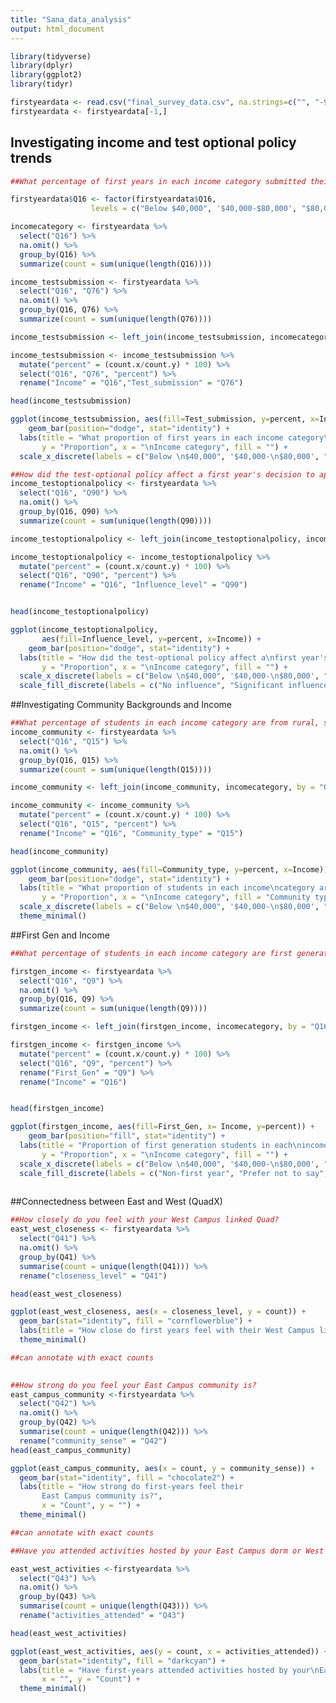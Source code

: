 ```yaml
---
title: "Sana_data_analysis"
output: html_document
---
```


```r
library(tidyverse)
library(dplyr)
library(ggplot2)
library(tidyr)
```


```r
firstyeardata <- read.csv("final_survey_data.csv", na.strings=c("", "-99"), as.is=TRUE)
firstyeardata <- firstyeardata[-1,]
```


## Investigating income and test optional policy trends


```r
##What percentage of first years in each income category submitted their ACT, SAT, Neither or Both? 

firstyeardata$Q16 <- factor(firstyeardata$Q16, 
                  levels = c("Below $40,000", '$40,000-$80,000', "$80,000-$125,000",'$125,000-$250,000','$250,000-$500,000'))

incomecategory <- firstyeardata %>%
  select("Q16") %>%
  na.omit() %>%
  group_by(Q16) %>%
  summarize(count = sum(unique(length(Q16))))

income_testsubmission <- firstyeardata %>%
  select("Q16", "Q76") %>%
  na.omit() %>%
  group_by(Q16, Q76) %>%
  summarize(count = sum(unique(length(Q76))))

income_testsubmission <- left_join(income_testsubmission, incomecategory, by = "Q16")

income_testsubmission <- income_testsubmission %>%
  mutate("percent" = (count.x/count.y) * 100) %>%
  select("Q16", "Q76", "percent") %>%
  rename("Income" = "Q16","Test_submission" = "Q76")

head(income_testsubmission)


```




```r
ggplot(income_testsubmission, aes(fill=Test_submission, y=percent, x=Income)) + 
    geom_bar(position="dodge", stat="identity") +
  labs(title = "What proportion of first years in each income category\nsubmitted their ACT, SAT, neither or both? ", 
       y = "Proportion", x = "\nIncome category", fill = "") +
  scale_x_discrete(labels = c("Below \n$40,000", '$40,000-\n$80,000', "$80,000-\n$125,000", '$125,000 -\n250,000', '$250,000-\n$500,000')) 

```



```r
##How did the test-optional policy affect a first year's decision to apply by income? i.e. showing the percentage of first years in each income category which demonstrated different levels of influence of test optional policy on decision to apply
income_testoptionalpolicy <- firstyeardata %>%
  select("Q16", "Q90") %>%
  na.omit() %>%
  group_by(Q16, Q90) %>%
  summarize(count = sum(unique(length(Q90))))

income_testoptionalpolicy <- left_join(income_testoptionalpolicy, incomecategory, by = "Q16")

income_testoptionalpolicy <- income_testoptionalpolicy %>%
  mutate("percent" = (count.x/count.y) * 100) %>%
  select("Q16", "Q90", "percent") %>%
  rename("Income" = "Q16", "Influence_level" = "Q90")


head(income_testoptionalpolicy)


```


```r
ggplot(income_testoptionalpolicy, 
       aes(fill=Influence_level, y=percent, x=Income)) + 
    geom_bar(position="dodge", stat="identity") +
  labs(title = "How did the test-optional policy affect a\nfirst year's decision to apply by income?", 
       y = "Proportion", x = "\nIncome category", fill = "") +
  scale_x_discrete(labels = c("Below \n$40,000", '$40,000-\n$80,000', "$80,000-\n$125,000", '$125,000 -\n250,000', '$250,000-\n$500,000')) + 
  scale_fill_discrete(labels = c("No influence", "Significant influence", "Some influence"))

```





##Investigating Community Backgrounds and Income 

```r
##What percentage of students in each income category are from rural, suburban, or urban backgrounds?
income_community <- firstyeardata %>%
  select("Q16", "Q15") %>%
  na.omit() %>%
  group_by(Q16, Q15) %>%
  summarize(count = sum(unique(length(Q15))))

income_community <- left_join(income_community, incomecategory, by = "Q16")

income_community <- income_community %>%
  mutate("percent" = (count.x/count.y) * 100) %>%
  select("Q16", "Q15", "percent") %>%
  rename("Income" = "Q16", "Community_type" = "Q15")

head(income_community)

```


```r
ggplot(income_community, aes(fill=Community_type, y=percent, x=Income)) + 
    geom_bar(position="dodge", stat="identity") +
  labs(title = "What proportion of students in each income\ncategory are from rural, suburban, or urban backgrounds?", 
       y = "Proportion", x = "\nIncome category", fill = "Community type") +
  scale_x_discrete(labels = c("Below \n$40,000", '$40,000-\n$80,000', "$80,000-\n$125,000", '$125,000 -\n250,000', '$250,000-\n$500,000')) + 
  theme_minimal()


```

##First Gen and Income 


```r
##What percentage of students in each income category are first generation?

firstgen_income <- firstyeardata %>%
  select("Q16", "Q9") %>%
  na.omit() %>%
  group_by(Q16, Q9) %>%
  summarize(count = sum(unique(length(Q9))))

firstgen_income <- left_join(firstgen_income, incomecategory, by = "Q16")

firstgen_income <- firstgen_income %>%
  mutate("percent" = (count.x/count.y) * 100) %>%
  select("Q16", "Q9", "percent") %>%
  rename("First_Gen" = "Q9") %>%
  rename("Income" = "Q16")


head(firstgen_income)


```


```r

ggplot(firstgen_income, aes(fill=First_Gen, x= Income, y=percent)) + 
    geom_bar(position="fill", stat="identity") +
  labs(title = "Proportion of first generation students in each\nincome category", 
       y = "Proportion", x = "\nIncome category", fill = "") +
  scale_x_discrete(labels = c("Below \n$40,000", '$40,000-\n$80,000', "$80,000-\n$125,000", '$125,000 -\n250,000', '$250,000-\n$500,000')) +
  scale_fill_discrete(labels = c("Non-first year", "Prefer not to say", "First-year"))
  
```


##Connectedness between East and West (QuadX)

```r
##How closely do you feel with your West Campus linked Quad?
east_west_closeness <- firstyeardata %>%
  select("Q41") %>%
  na.omit() %>%
  group_by(Q41) %>%
  summarise(count = unique(length(Q41))) %>%
  rename("closeness_level" = "Q41")

head(east_west_closeness)
```
```r
ggplot(east_west_closeness, aes(x = closeness_level, y = count)) +
  geom_bar(stat="identity", fill = "cornflowerblue") + 
  labs(title = "How close do first years feel with their West Campus linked Quad?", x = "", y = "Count") + 
  theme_minimal()

##can annotate with exact counts
  

```


```r
##How strong do you feel your East Campus community is?
east_campus_community <-firstyeardata %>%
  select("Q42") %>%
  na.omit() %>%
  group_by(Q42) %>%
  summarise(count = unique(length(Q42))) %>%
  rename("community_sense" = "Q42")
head(east_campus_community)

```

```r
ggplot(east_campus_community, aes(x = count, y = community_sense)) +
  geom_bar(stat="identity", fill = "chocolate2") + 
  labs(title = "How strong do first-years feel their
       East Campus community is?", 
       x = "Count", y = "") + 
  theme_minimal()

##can annotate with exact counts
```




```r
##Have you attended activities hosted by your East Campus dorm or West Campus linked Quad?

east_west_activities <-firstyeardata %>%
  select("Q43") %>%
  na.omit() %>%
  group_by(Q43) %>%
  summarise(count = unique(length(Q43))) %>%
  rename("activities_attended" = "Q43")

head(east_west_activities)

```
```r
ggplot(east_west_activities, aes(y = count, x = activities_attended)) +
  geom_bar(stat="identity", fill = "darkcyan") + 
  labs(title = "Have first-years attended activities hosted by your\nEast Campus dorm or West Campus linked Quad?", 
       x = "", y = "Count") + 
  theme_minimal()

```




